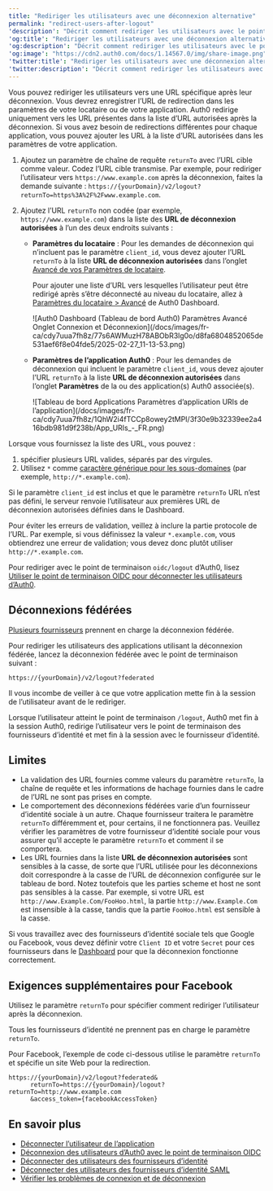 ---
title: "Rediriger les utilisateurs avec une déconnexion alternative"
permalink: "redirect-users-after-logout"
'description': "Décrit comment rediriger les utilisateurs avec le point de terminaison hérité de déconnexion."
'og:title': "Rediriger les utilisateurs avec une déconnexion alternative"
'og:description': "Décrit comment rediriger les utilisateurs avec le point de terminaison hérité de déconnexion."
'og:image': "https://cdn2.auth0.com/docs/1.14567.0/img/share-image.png"
'twitter:title': "Rediriger les utilisateurs avec une déconnexion alternative"
'twitter:description': "Décrit comment rediriger les utilisateurs avec le point de terminaison hérité de déconnexion."
---

Vous pouvez rediriger les utilisateurs vers une URL spécifique après leur déconnexion. Vous devrez enregistrer l’URL de redirection dans les paramètres de votre locataire ou de votre application. Auth0 redirige uniquement vers les URL présentes dans la liste d’URL autorisées après la déconnexion. Si vous avez besoin de redirections différentes pour chaque application, vous pouvez ajouter les URL à la liste d’URL autorisées dans les paramètres de votre application.

1. Ajoutez un paramètre de chaîne de requête `returnTo` avec l’URL cible comme valeur. Codez l’URL cible transmise. Par exemple, pour rediriger l’utilisateur vers `https://www.example.com` après la déconnexion, faites la demande suivante :
   `https://{yourDomain}/v2/logout?returnTo=https%3A%2F%2Fwww.example.com`.
2. Ajoutez l’URL `returnTo` non codée (par exemple, `https://www.example.com`) dans la liste des **URL de déconnexion autorisées** à l’un des deux endroits suivants :

   * **Paramètres du locataire** : Pour les demandes de déconnexion qui n’incluent pas le paramètre `client_id`, vous devez ajouter l’URL `returnTo` à la liste **URL de déconnexion autorisées** dans l’onglet [Avancé de vos Paramètres de locataire](https://manage.auth0.com/#/tenant/advanced).<br/>

     Pour ajouter une liste d’URL vers lesquelles l’utilisateur peut être redirigé après s’être déconnecté au niveau du locataire, allez à [Paramètres du locataire > Avancé](https://manage.auth0.com/#/tenant/advanced) de Auth0 Dashboard.

     <Frame>![Auth0 Dashboard (Tableau de bord Auth0) Paramètres Avancé Onglet Connexion et Déconnexion](/docs/images/fr-ca/cdy7uua7fh8z/77s6AWMuzH78ABObR3lg0o/d8fa6804852065de531aef6f8e04fde5/2025-02-27_11-13-53.png)</Frame>

   * **Paramètres de l’application Auth0** : Pour les demandes de déconnexion qui incluent le paramètre `client_id`, vous devez ajouter l’URL `returnTo` à la liste **URL de déconnexion autorisées** dans l’onglet **Paramètres** de la ou des application(s) Auth0 associée(s).

     <Frame>![Tableau de bord Applications Paramètres d’application URIs de l’application](/docs/images/fr-ca/cdy7uua7fh8z/1QhW2i4fTCCp8owey2tMPI/3f30e9b32339ee2a416bdb981d9f238b/App_URIs_-_FR.png)</Frame>

Lorsque vous fournissez la liste des URL, vous pouvez :

1. spécifier plusieurs URL valides, séparés par des virgules.
2. Utilisez `*` comme [caractère générique pour les sous-domaines](/docs/docs/fr-ca/get-started/applications/wildcards-for-subdomains)  (par exemple, `http://*.example.com`).

Si le paramètre `client_id` est inclus et que le paramètre `returnTo` URL n’est pas défini, le serveur renvoie l’utilisateur aux premières URL de déconnexion autorisées définies dans le Dashboard.

Pour éviter les erreurs de validation, veillez à inclure la partie protocole de l’URL. Par exemple, si vous définissez la valeur `*.example.com`, vous obtiendrez une erreur de validation; vous devez donc plutôt utiliser `http://*.example.com`.

<Callout icon="file-lines" color="#0EA5E9" iconType="regular">

Pour rediriger avec le point de terminaison `oidc/logout` d’Auth0, lisez [Utiliser le point de terminaison OIDC pour déconnecter les utilisateurs d’Auth0](/docs/docs/fr-ca/authenticate/login/logout/log-users-out-of-auth0).

</Callout>

## Déconnexions fédérées

[Plusieurs fournisseurs](https://auth0.com/docs/authenticate/login/logout/log-users-out-of-idps#federated-logout-support) prennent en charge la déconnexion fédérée.

Pour rediriger les utilisateurs des applications utilisant la déconnexion fédérée, lancez la déconnexion fédérée avec le point de terminaison suivant :

`https://{yourDomain}/v2/logout?federated`

Il vous incombe de veiller à ce que votre application mette fin à la session de l’utilisateur avant de le rediriger.

Lorsque l’utilisateur atteint le point de terminaison `/logout`, Auth0 met fin à la session Auth0, redirige l’utilisateur vers le point de terminaison des fournisseurs d’identité et met fin à la session avec le fournisseur d’identité.

## Limites

* La validation des URL fournies comme valeurs du paramètre `returnTo`, la chaîne de requête et les informations de hachage fournies dans le cadre de l’URL ne sont pas prises en compte.
* Le comportement des déconnexions fédérées varie d’un fournisseur d’identité sociale à un autre. Chaque fournisseur traitera le paramètre `returnTo` différemment et, pour certains, il ne fonctionnera pas. Veuillez vérifier les paramètres de votre fournisseur d’identité sociale pour vous assurer qu’il accepte le paramètre `returnTo` et comment il se comportera.
* Les URL fournies dans la liste **URL de déconnexion autorisées** sont sensibles à la casse, de sorte que l’URL utilisée pour les déconnexions doit correspondre à la casse de l’URL de déconnexion configurée sur le tableau de bord. Notez toutefois que les parties scheme et host ne sont pas sensibles à la casse. Par exemple, si votre URL est `http://www.Example.Com/FooHoo.html`, la partie `http://www.Example.Com` est insensible à la casse, tandis que la partie `FooHoo.html` est sensible à la casse.

Si vous travaillez avec des fournisseurs d’identité sociale tels que Google ou Facebook, vous devez définir votre `Client ID` et votre `Secret` pour ces fournisseurs dans le [Dashboard](https://manage.auth0.com/#) pour que la déconnexion fonctionne correctement.

## Exigences supplémentaires pour Facebook

Utilisez le paramètre `returnTo` pour spécifier comment rediriger l’utilisateur après la déconnexion.

Tous les fournisseurs d’identité ne prennent pas en charge le paramètre `returnTo`.

Pour Facebook, l’exemple de code ci-dessous utilise le paramètre `returnTo` et spécifie un site Web pour la redirection.

``` lines
https://{yourDomain}/v2/logout?federated&
      returnTo=https://{yourDomain}/logout?returnTo=http://www.example.com
      &access_token={facebookAccessToken}
```

## En savoir plus

* [Déconnecter l’utilisateur de l’application](/docs/docs/fr-ca/authenticate/login/logout/log-users-out-of-applications)
* [Déconnexion des utilisateurs d’Auth0 avec le point de terminaison OIDC](/docs/docs/fr-ca/authenticate/login/logout/log-users-out-of-auth0)
* [Déconnecter des utilisateurs des fournisseurs d’identité](/docs/docs/fr-ca/authenticate/login/logout/log-users-out-of-idps)
* [Déconnecter des utilisateurs des fournisseurs d’identité SAML](/docs/docs/fr-ca/authenticate/login/logout/log-users-out-of-saml-idps)
* [Vérifier les problèmes de connexion et de déconnexion](/docs/docs/fr-ca/troubleshoot/authentication-issues/check-login-and-logout-issues)